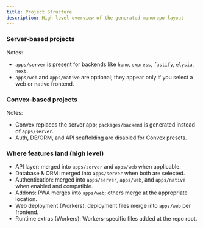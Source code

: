 ```yaml
---
title: Project Structure
description: High-level overview of the generated monorepo layout
---
```



### Server-based projects

<Files>
  <Folder name="apps" defaultOpen>
    <Folder name="server" defaultOpen>
      <Folder name="src" />
    </Folder>
    <Folder name="web" defaultOpen disabled>
      <Folder name="src" />
      <Folder name="public" />
    </Folder>
    <Folder name="native" defaultOpen disabled>
      <Folder name="app" />
    </Folder>
  </Folder>
</Files>

Notes:
- `apps/server` is present for backends like `hono`, `express`, `fastify`, `elysia`, `next`.
- `apps/web` and `apps/native` are optional; they appear only if you select a web or native frontend.

### Convex-based projects

<Files>
  <Folder name="apps" defaultOpen>
    <Folder name="web" defaultOpen disabled>
      <Folder name="src" />
      <Folder name="public" />
    </Folder>
    <Folder name="native" defaultOpen disabled>
      <Folder name="app" />
    </Folder>
  </Folder>
  <Folder name="packages" defaultOpen>
    <Folder name="backend" defaultOpen>
      <Folder name="convex" />
    </Folder>
  </Folder>
</Files>

Notes:
- Convex replaces the server app; `packages/backend` is generated instead of `apps/server`.
- Auth, DB/ORM, and API scaffolding are disabled for Convex presets.

### Where features land (high level)

- API layer: merged into `apps/server` and `apps/web` when applicable.
- Database & ORM: merged into `apps/server` when both are selected.
- Authentication: merged into `apps/server`, `apps/web`, and `apps/native` when enabled and compatible.
- Addons: PWA merges into `apps/web`; others merge at the appropriate location.
- Web deployment (Workers): deployment files merge into `apps/web` per frontend.
- Runtime extras (Workers): Workers-specific files added at the repo root.


